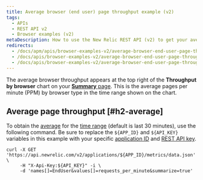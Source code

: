 ```yaml
---
title: Average browser (end user) page throughput example (v2)
tags:
  - APIs
  - REST API v2
  - Browser examples (v2)
metaDescription: How to use the New Relic REST API (v2) to get your average browser page throughput time.
redirects:
  - /docs/apm/apis/browser-examples-v2/average-browser-end-user-page-throughput-example-api-v2
  - /docs/apis/browser-examples-v2/average-browser-end-user-page-throughput-example-api-v2
  - /docs/apis/browser-examples-v2/average-browser-end-user-page-throughput-example-v2
---
```


The average browser throughput appears at the top right of the **Throughput by browser** chart on your [**Summary** page](/docs/browser/new-relic-browser/getting-started/browser-overview-website-performance-glance#viewing). This is the average pages per minute (PPM) by browser type in the time range shown on the chart.

## Average page throughput [#h2-average]

To obtain the [average](/docs/apm/apis/requirements/calculating-average-metric-values-summarize) for the [time range](/docs/apm/apis/requirements/specifying-time-range-api-v2) (default is last 30 minutes), use the following command. Be sure to replace the `${APP_ID}` and `${API_KEY}` variables in this example with your specific [application ID](/docs/apm/apis/requirements/identification-code) and [REST API key](/docs/apis/rest-api-v2/requirements/rest-api-key#viewing).

```
curl -X GET 'https://api.newrelic.com/v2/applications/${APP_ID}/metrics/data.json' \
     -H "X-Api-Key:${API_KEY}" -i \
     -d 'names[]=EndUser&values[]=requests_per_minute&summarize=true'
```
